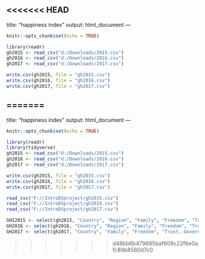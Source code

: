 <<<<<<< HEAD
---
title: "happiness index"
output: html_document
---

```r
knitr::opts_chunk$set(echo = TRUE)
```
```r
library(readr)
gh2015 <- read_csv("d:/Downloads/2015.csv")
gh2016 <- read_csv("d:/Downloads/2016.csv")
gh2017 <- read_csv("d:/Downloads/2017.csv")

write.csv(gh2015, file = "gh2015.csv")
write.csv(gh2016, file = "gh2016.csv")
write.csv(gh2017, file = "gh2017.csv")
```

=======
---
title: "happiness index"
output: html_document
---

```r
knitr::opts_chunk$set(echo = TRUE)
```
```r
library(readr)
library(tidyverse)
gh2015 <- read_csv("d:/Downloads/2015.csv")
gh2016 <- read_csv("d:/Downloads/2016.csv")
gh2017 <- read_csv("d:/Downloads/2017.csv")

write.csv(gh2015, file = "gh2015.csv")
write.csv(gh2016, file = "gh2016.csv")
write.csv(gh2017, file = "gh2017.csv")
```

```r
read_csv("F://IntroDSproject/gh2015.csv")
read_csv("F://IntroDSproject/gh2016.csv")
read_csv("F://IntroDSproject/gh2017.csv")
```

```r
GHI2015 <- select(gh2015, "Country", "Region", "Family", "Freedom", "Trust (Government Corruption)", "Generosity", "Dystopia Residual")
GH2016 <- select(gh2016, "Country", "Region", "Family", "Freedom", "Trust (Government Corruption)", "Generosity", "Dystopia Residual")
GH2017 <- select(gh2017, "Country", "Family", "Freedom", "Trust..Government.Corruption.", "Generosity", "Dystopia.Residual")
```

>>>>>>> d48bb6b479685baf609c22f6e0afc89b8560d7c0
